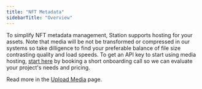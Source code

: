 ```yaml
---
title: "NFT Metadata"
sidebarTitle: "Overview"
---
```


To simplify NFT metadata management, Station supports hosting for your assets.
Note that media will be not be transformed or compressed in our systems so take
dilligence to find your preferable balance of file size contrasting quality and load speeds.
To get an API key to start using media hosting, [start here](https://calendly.com/symmtry/chat)
by booking a short onboarding call so we can evaluate your project's needs and pricing.

Read more in the [Upload Media](/api/v1/nft/uploadMedia) page.
